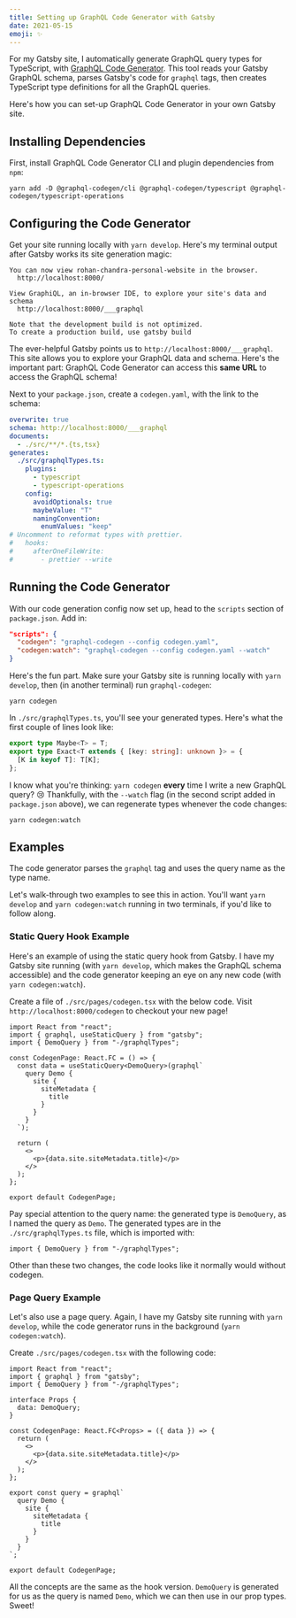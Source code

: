 ```yaml
---
title: Setting up GraphQL Code Generator with Gatsby
date: 2021-05-15
emoji: ✨
---
```


For my Gatsby site, I automatically generate GraphQL query types for TypeScript, with [GraphQL Code Generator](https://www.graphql-code-generator.com/). This tool reads your Gatsby GraphQL schema, parses Gatsby's code for `graphql` tags, then creates TypeScript type definitions for all the GraphQL queries.

Here's how you can set-up GraphQL Code Generator in your own Gatsby site.

## Installing Dependencies

First, install GraphQL Code Generator CLI and plugin dependencies from `npm`:

```shell
yarn add -D @graphql-codegen/cli @graphql-codegen/typescript @graphql-codegen/typescript-operations
```

## Configuring the Code Generator

Get your site running locally with `yarn develop`. Here's my terminal output after Gatsby works its site generation magic:

```terminal
You can now view rohan-chandra-personal-website in the browser.
  http://localhost:8000/

View GraphiQL, an in-browser IDE, to explore your site's data and schema
  http://localhost:8000/___graphql

Note that the development build is not optimized.
To create a production build, use gatsby build
```

The ever-helpful Gatsby points us to `http://localhost:8000/___graphql`. This site allows you to explore your GraphQL data and schema. Here's the important part: GraphQL Code Generator can access this **same URL** to access the GraphQL schema!

Next to your `package.json`, create a `codegen.yaml`, with the link to the schema:

```yaml title=./codegen.yaml
overwrite: true
schema: http://localhost:8000/___graphql
documents:
  - ./src/**/*.{ts,tsx}
generates:
  ./src/graphqlTypes.ts:
    plugins:
      - typescript
      - typescript-operations
    config:
      avoidOptionals: true
      maybeValue: "T"
      namingConvention:
        enumValues: "keep"
# Uncomment to reformat types with prettier.
#   hooks:
#     afterOneFileWrite:
#       - prettier --write
```

## Running the Code Generator

With our code generation config now set up, head to the `scripts` section of `package.json`. Add in:

```json title=./package.json
"scripts": {
  "codegen": "graphql-codegen --config codegen.yaml",
  "codegen:watch": "graphql-codegen --config codegen.yaml --watch"
}
```

Here's the fun part. Make sure your Gatsby site is running locally with `yarn develop`, then (in another terminal) run `graphql-codegen`:

```shell
yarn codegen
```

In `./src/graphqlTypes.ts`, you'll see your generated types. Here's what the first couple of lines look like:

```typescript
export type Maybe<T> = T;
export type Exact<T extends { [key: string]: unknown }> = {
  [K in keyof T]: T[K];
};
```

I know what you're thinking: `yarn codegen` **every** time I write a new GraphQL query? 😢 Thankfully, with the `--watch` flag (in the second script added in `package.json` above), we can regenerate types whenever the code changes:

```shell
yarn codegen:watch
```

## Examples

The code generator parses the `graphql` tag and uses the query name as the type name.

Let's walk-through two examples to see this in action. You'll want `yarn develop` and `yarn codegen:watch` running in two terminals, if you'd like to follow along.

### Static Query Hook Example

Here's an example of using the static query hook from Gatsby. I have my Gatsby site running (with `yarn develop`, which makes the GraphQL schema accessible) and the code generator keeping an eye on any new code (with `yarn codegen:watch`).

Create a file of `./src/pages/codegen.tsx` with the below code. Visit `http://localhost:8000/codegen` to checkout your new page!

```tsx title=./src/pages/codegen.tsx
import React from "react";
import { graphql, useStaticQuery } from "gatsby";
import { DemoQuery } from "-/graphqlTypes";

const CodegenPage: React.FC = () => {
  const data = useStaticQuery<DemoQuery>(graphql`
    query Demo {
      site {
        siteMetadata {
          title
        }
      }
    }
  `);

  return (
    <>
      <p>{data.site.siteMetadata.title}</p>
    </>
  );
};

export default CodegenPage;
```

Pay special attention to the query name: the generated type is `DemoQuery`, as I named the query as `Demo`. The generated types are in the `./src/graphqlTypes.ts` file, which is imported with:

```tsx
import { DemoQuery } from "-/graphqlTypes";
```

Other than these two changes, the code looks like it normally would without codegen.

### Page Query Example

Let's also use a page query. Again, I have my Gatsby site running with `yarn develop`, while the code generator runs in the background (`yarn codegen:watch`).

Create `./src/pages/codegen.tsx` with the following code:

```tsx title=./src/pages/codegen.tsx
import React from "react";
import { graphql } from "gatsby";
import { DemoQuery } from "-/graphqlTypes";

interface Props {
  data: DemoQuery;
}

const CodegenPage: React.FC<Props> = ({ data }) => {
  return (
    <>
      <p>{data.site.siteMetadata.title}</p>
    </>
  );
};

export const query = graphql`
  query Demo {
    site {
      siteMetadata {
        title
      }
    }
  }
`;

export default CodegenPage;
```

All the concepts are the same as the hook version. `DemoQuery` is generated for us as the query is named `Demo`, which we can then use in our prop types. Sweet!
